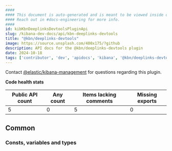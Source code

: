```yaml
---
####
#### This document is auto-generated and is meant to be viewed inside our experimental, new docs system.
#### Reach out in #docs-engineering for more info.
####
id: kibKbnDeeplinksDevtoolsPluginApi
slug: /kibana-dev-docs/api/kbn-deeplinks-devtools
title: "@kbn/deeplinks-devtools"
image: https://source.unsplash.com/400x175/?github
description: API docs for the @kbn/deeplinks-devtools plugin
date: 2024-10-18
tags: ['contributor', 'dev', 'apidocs', 'kibana', '@kbn/deeplinks-devtools']
---
```




Contact [@elastic/kibana-management](https://github.com/orgs/elastic/teams/kibana-management) for questions regarding this plugin.

**Code health stats**

| Public API count  | Any count | Items lacking comments | Missing exports |
|-------------------|-----------|------------------------|-----------------|
| 5 | 0 | 5 | 0 |

## Common

### Consts, variables and types
<DocDefinitionList data={kbnDeeplinksDevtoolsObj.common.misc}/>

